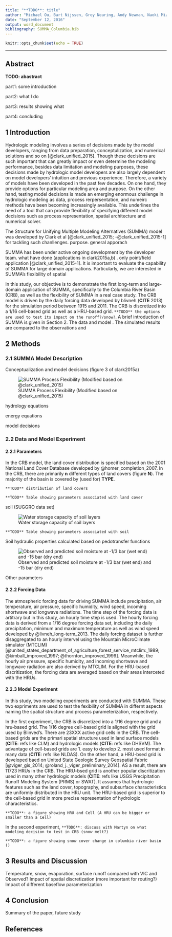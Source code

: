 ```yaml
---
title: "**TODO**: title"
author: "Michael Ou, Bart Nijssen, Grey Nearing, Andy Newman, Naoki Mizukami, Martyn Clark"
date: "September 12, 2016"
output: word_document
bibliography: SUMMA_Columbia.bib
---
```

```r
knitr::opts_chunk$set(echo = TRUE)
```
------

## Abstract
**TODO: abastract**

part1: some introduction

part2: what I do

part3: results showing what

part4: concluding 

<!--- selected different parameterization / different spatial discretizations / different forcing dataset) --->
<!---
The simulation results are compared to simulations with the Variable Infiltration Capacity (VIC) model and the Precipitation Runoff Modeling System (PRMS). We are particularly interested in SUMMA’s capability to mimic model behaviors of the other two models through the selection of appropriate model parameterizations in SUMMA.
--->

## 1 Introduction
Hydrologic modeling involves a series of decisions made by the model developers, ranging from data preparation, conceptulization, and numerical solutions and so on [@clark_unified_2015]. 
Though these decisions are such important that can greatly impact or even determine the modeling performance, besides data limitation and modeling purposes, these decisions made by hydrologic model developers are also largely dependent on model developers' intuition and previous experience. Therefore, a variety of models have been developed in the past few decades. On one hand, they provide options for particular modeling area and purpose. 
On the other hand, testing model decisions is made an emerging enormous challenge in hydrologic modeling as data, process rerpersentation, and numeirc methods have been becoming increasingly available.
This underlines the need of a tool that can provide flexibility of specifying different model decisions such as process representation, spatial architecture and numerical solver. 

The Structure for Unifying Multiple Modeling Alternatives (SUMMA) model was developed by Clark et al [@clark_unified_2015; -@clark_unified_2015-1] for tackling such chanllenges. purpose. general apporach

SUMMA has been under active ongoing development by the developer team. what have done (applications in clark2015a,b) . only point/field application [@clark_unified_2015-1]. It is important to evaluate the capability of SUMMA for large domain applications. Particularly, we are interested in SUMMA's flexibility of spatial 

In this study, our objective is to demonstrate the first long-term and large-domain application of SUMMA, specifically to the Columbia River Basin (CRB), as well as the flexibility of SUMMA in a real case study. The CRB model is driven by the daily forcing data developed by blivneh (**CITE** 2013) for the simulation period between 1915 and 2011. The CRB is discretized into a 1/16 cell-based grid as well as a HRU-based grid. `**TODO** the options are used to test its impact on the runoff?/snow?`. A brief introduction of SUMMA is given in Section 2. The data and model . The simulated results are compared to the observations and 



## 2 Methods

### 2.1 SUMMA Model Description

Conceptualization and model decisions (figure 3 of clark2015a) 

![SUMMA Process Flexibility (Modified based on @clark_unified_2015)](fig_summa_process_decisions.png)

hydrology equations

energy equations

model decisions


### 2.2 Data and Model Experiment

#### 2.2.1 Parameters

In the CRB model, the land cover distribution is specified based on the 2001 National Land Cover Database developed by @homer_completion_2007. In the CRB, there are primarily **n** different types of land covers (figure **N**). The majority of the basin is covered by (used for) **TYPE**. 

```
**TODO** distribution of land covers
```

```
**TODO** Table showing parameters associated with land cover
```

soil (SUGGRO data set) 

![Water storage capacity of soil layers](fig-soil-dis.png)

```
**TODO** Table showing parameters associated with soil
```

Soil hydraulic properties calculated based on pedotransfer functions

![Observed and predicted soil moisture at -1/3 bar (wet end) and -15 bar (dry end)](fig_brooks_corey.png)

Other parameters



#### 2.2.2 Forcing Data
The atmospheric forcing data for driving SUMMA include precipitation, air temperature, air pressure, specific humidity, wind speed, incoming shortwave and longwave radiations. The time step of the forcing data is artitrary but in this study, an hourly time step is used. The hourly forcing data is derived from a 1/16 degree forcing data set, including the daily precipitation, minimum and maximum temperature as well as wind speed developed by @livneh_long-term_2013. The daily forcing dataset is further disaggregated to an hourly intervel using the Mountain MicroClimate simulator (MTCLIM) [@united_states_department_of_agriculture_forest_service_mtclim:_1989; @kimball_improved_1997; @thornton_improved_1999]. Meanwhile, the hourly air pressure, specific humidity, and incoming shortwave and longwave radiation are also derived by MTCLIM. For the HRU-based discritization, the forcing data are averaged based on their areas interceted with the HRUs.



#### 2.2.3 Model Experiment
In this study, two modeling experiments are conducted with SUMMA. These two expriments are used to test the fexibility of SUMMA in differnt aspects naming the spatial structure and process parameterization, respectively. 

In the first experiment, the CRB is discretized into a 1/16 degree grid and a hru-based grid. The 1/16 degree cell-based grid is aligned with the grid used by Blinved's. There are 23XXX active grid cells in the CRB. The cell-based grids are the primari spatial structure used in land surface models (**CITE**: refs like CLM) and hydrologic models (**CITE**: refs like DHSVM). The advantage of cell-based grids are 1. easy to develop 2. most used format in many data (**CITE**: refs like NLDAS). On the other hand, a HRU-bsed grid is developed baed on United State Geologic Survey Geospatial Fabric [@viger_gis_2014; @roland_j._viger_preliminary_2014]. AS a result, there are 11723 HRUs in the CRB. The HRU-bsed grid is another popular discritization used in many other hydrologic models (**CITE**: refs like USGS Precipitation Runoff Modeling System (PRMS) or SWAT). It assumes that hydrologic features such as the land cover, topography, and subsurface characteristics are uniformly distributed in the HRU unit. The HRU-based grid is superior to the cell-based grid in more precise representation of hydrologic characteristics. 

```
**TODO**: a figure showing HRU and Cell (A HRU can be bigger or smaller than a Cell)
```

In the second experiment, 
`**TODO**: discuss with Martyn on what modeling decision to test in CRB (snow melt?)`

```
**TODO**: a figure showing snow cover change in columbia river basin ()
```


## 3 Results and Discussion

Temperature, snow, evaporation, surface runoff compared with VIC and Observed?
Impact of spatial discretization (more important for routing?)
Impact of different baseflow parameterization







## 4 Conclusion
Summary of the paper, future study

<!--- figures --->
 
<!--- reference --->
[link1]: http://example.com/ "Homer, C., Dewitz, J., Fry, J., Coan, M., Hossain, N., Larson, C., McKerrow, A., VanDriel, J.N., Wickham, J., 2007. Completion of the 2001 National Land Cover Database for the Conterminous United States. Photogrammetric Engineering and Remote Sensing 73."

## References

